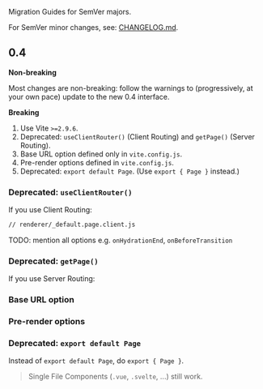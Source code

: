 Migration Guides for SemVer majors.

For SemVer minor changes, see: [CHANGELOG.md](https://github.com/brillout/vite-plugin-ssr/blob/master/CHANGELOG.md).

## 0.4

**Non-breaking**

Most changes are non-breaking: follow the warnings to (progressively, at your own pace) update to the new 0.4 interface.

**Breaking**

 1. Use Vite `>=2.9.6`.
 1. Deprecated: `useClientRouter()` (Client Routing) and `getPage()` (Server Routing).
 1. Base URL option defined only in `vite.config.js`.
 1. Pre-render options defined in `vite.config.js`.
 1. Deprecated: `export default Page`. (Use `export { Page }` instead.)

### Deprecated: `useClientRouter()`

If you use Client Routing:

```diff
// renderer/_default.page.client.js

```

TODO: mention all options e.g. `onHydrationEnd`, `onBeforeTransition`

### Deprecated: `getPage()`

If you use Server Routing:

### Base URL option

### Pre-render options

### Deprecated: `export default Page`

Instead of `export default Page`, do `export { Page }`.

> Single File Components (`.vue`, `.svelte`, ...) still work.
